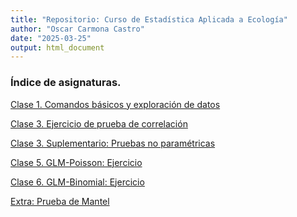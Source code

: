 ---
title: "Repositorio: Curso de Estadística Aplicada a Ecología"
author: "Oscar Carmona Castro"
date: "2025-03-25"
output: html_document
---



### **Índice de asignaturas.**

[Clase 1. Comandos básicos y exploración de datos](Clase1_ComandosBasicos_ExploracionDatos.html)

[Clase 3. Ejercicio de prueba de correlación](Clase3_EjercicioCorrelacion.html)

[Clase 3. Suplementario: Pruebas no paramétricas](Clase3_EjercicioSupl-PrueNoParametricas_OscarCC.html)

[Clase 5. GLM-Poisson: Ejercicio](Clase5_GLMPoisson_Ejercicio.html)

[Clase 6. GLM-Binomial: Ejercicio](Clase6_GLM_Binomial_Ejercicio.html)

[Extra: Prueba de Mantel](PruebaMantel.html)
